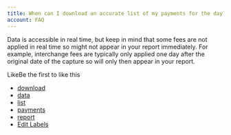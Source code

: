 ```yaml
---
title: When can I download an accurate list of my payments for the day?
account: FAQ 
---
```

Data is accessible in real time, but keep in mind that some fees are not applied in real time so might not appear in your report immediately. For example, interchange fees are typically only applied one day after the original date of the capture so will only then appear in your report.

LikeBe the first to like this

*   [download](/label/FAQ/download)
*   [data](/label/FAQ/data)
*   [list](/label/FAQ/list)
*   [payments](/label/FAQ/payments)
*   [report](/label/FAQ/report)
*   [Edit Labels](# "Edit Labels (Type 'l')")





